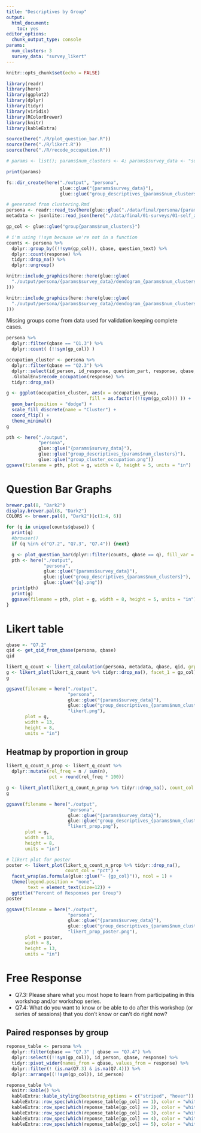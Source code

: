 ```yaml
---
title: "Descriptives by Group"
output: 
  html_document: 
    toc: yes
editor_options: 
  chunk_output_type: console
params:
  num_clusters: 3
  survey_data: "survey_likert"
---
```


```r
knitr::opts_chunk$set(echo = FALSE)

library(readr)
library(here)
library(ggplot2)
library(dplyr)
library(tidyr)
library(viridis)
library(RColorBrewer)
library(knitr)
library(kableExtra)

source(here("./R/plot_question_bar.R"))
source(here("./R/likert.R"))
source(here("./R/recode_occupation.R"))

# params <- list(); params$num_clusters <- 4; params$survey_data <- "survey_likert"

print(params)

fs::dir_create(here("./output", "persona",
                    glue::glue("{params$survey_data}"),
                    glue::glue("group_descriptives_{params$num_clusters}")), recurse = TRUE)

# generated from clustering.Rmd
persona <- readr::read_tsv(here(glue::glue("./data/final/persona/{params$survey_data}/persona_group_{params$num_clusters}.tsv")))
metadata <- jsonlite::read_json(here("./data/final/01-surveys/01-self_assessment_persona_metadata.json"))

gp_col <- glue::glue("group{params$num_clusters}")

# i'm using !!sym because we're not in a function
counts <- persona %>%
  dplyr::group_by((!!sym(gp_col)), qbase, question_text) %>%
  dplyr::count(response) %>%
  tidyr::drop_na() %>%
  dplyr::ungroup()
```

```r
knitr::include_graphics(here::here(glue::glue(
  "./output/persona/{params$survey_data}/dendogram_{params$num_clusters}.png"
)))
```

```r
knitr::include_graphics(here::here(glue::glue(
  "./output/persona/{params$survey_data}/dendogram_{params$num_clusters}_gg.png"
)))
```

Missing groups come from data used for validation keeping complete cases.

```r
persona %>%
  dplyr::filter(qbase == "Q1.3") %>%
  dplyr::count( (!!sym(gp_col)) )
```

```r
occupation_cluster <- persona %>%
  dplyr::filter(qbase == "Q2.3") %>%
  dplyr::select(id_person, id_response, question_part, response, qbase, qid, (!!sym(gp_col))) %>%
  .GlobalEnv$recode_occupation(response) %>%
  tidyr::drop_na()
```

```r
g <- ggplot(occupation_cluster, aes(x = occupation_group,
                               fill = as.factor((!!sym(gp_col))) )) +
  geom_bar(position = "dodge") +
  scale_fill_discrete(name = "Cluster") +
  coord_flip() +
  theme_minimal()
g
```

```r
pth <- here("./output",
            "persona",
            glue::glue("{params$survey_data}"),
            glue::glue("group_descriptives_{params$num_clusters}"),
            glue::glue("group_cluster_occupation.png"))
ggsave(filename = pth, plot = g, width = 8, height = 5, units = "in")
```


# Question Bar Graphs

```r
brewer.pal(8, "Dark2")
display.brewer.pal(8, "Dark2")
COLORS <- brewer.pal(8, "Dark2")[c(1:4, 6)]
```


```r
for (q in unique(counts$qbase)) {
  print(q)
  #browser()
  if (q %in% c("Q7.2", "Q7.3", "Q7.4")) {next}

  g <- plot_question_bar(dplyr::filter(counts, qbase == q), fill_var = gp_col)
  pth <- here("./output",
              "persona",
              glue::glue("{params$survey_data}"),
              glue::glue("group_descriptives_{params$num_clusters}"),
              glue::glue("{q}.png"))
  print(pth)
  print(g)
  ggsave(filename = pth, plot = g, width = 8, height = 5, units = "in")
}
```

# Likert table

```r
qbase <- "Q7.2"
qid <- get_qid_from_qbase(persona, qbase)
qid

likert_q_count <- likert_calculation(persona, metadata, qbase, qid, grp_var = gp_col)
g <- likert_plot(likert_q_count %>% tidyr::drop_na(), facet_1 = gp_col)
g
```

```r
ggsave(filename = here("./output",
                       "persona",
                       glue::glue("{params$survey_data}"),
                       glue::glue("group_descriptives_{params$num_clusters}"),
                       "likert.png"),
       plot = g,
       width = 13,
       height = 8,
       units = "in")
```

## Heatmap by proportion in group

```r
likert_q_count_n_prop <- likert_q_count %>%
  dplyr::mutate(rel_freq = n / sum(n),
                pct = round(rel_freq * 100))
```

```r
g <- likert_plot(likert_q_count_n_prop %>% tidyr::drop_na(), count_col = "pct", facet_1 = gp_col)
g
```

```r
ggsave(filename = here("./output",
                       "persona",
                       glue::glue("{params$survey_data}"),
                       glue::glue("group_descriptives_{params$num_clusters}"),
                       "likert_prop.png"),
       plot = g,
       width = 13,
       height = 8,
       units = "in")
```

```r
# likert plot for poster
poster <- likert_plot(likert_q_count_n_prop %>% tidyr::drop_na(),
                      count_col = "pct") +
  facet_wrap(as.formula(glue::glue("~ {gp_col}")), ncol = 1) +
  theme(legend.position = "none",
        text = element_text(size=12)) +
  ggtitle("Percent of Responses per Group")
poster
```

```r
ggsave(filename = here("./output",
                       "persona",
                       glue::glue("{params$survey_data}"),
                       glue::glue("group_descriptives_{params$num_clusters}"),
                       "likert_prop_poster.png"),
       plot = poster,
       width = 8,
       height = 13,
       units = "in")
```


# Free Response

- Q7.3: Please share what you most hope to learn from participating in this workshop and/or workshop series. 
- Q7.4: What do you want to know or be able to do after this workshop (or series of sessions) that you don't know or can't do right now?

## Paired responses by group


```r
reponse_table <- persona %>%
  dplyr::filter(qbase == "Q7.3" | qbase == "Q7.4") %>%
  dplyr::select((!!sym(gp_col)), id_person, qbase, response) %>%
  tidyr::pivot_wider(names_from = qbase, values_from = response) %>%
  dplyr::filter(! (is.na(Q7.3) & is.na(Q7.4))) %>%
  dplyr::arrange((!!sym(gp_col)), id_person)

reponse_table %>%
  knitr::kable() %>%
  kableExtra::kable_styling(bootstrap_options = c("striped", "hover")) %>%
  kableExtra::row_spec(which(reponse_table[gp_col] == 1), color = "white", background = .GlobalEnv$COLORS[1]) %>%
  kableExtra::row_spec(which(reponse_table[gp_col] == 2), color = "white", background = .GlobalEnv$COLORS[2]) %>%
  kableExtra::row_spec(which(reponse_table[gp_col] == 3), color = "white", background = .GlobalEnv$COLORS[3]) %>%
  kableExtra::row_spec(which(reponse_table[gp_col] == 4), color = "white", background = .GlobalEnv$COLORS[4]) %>%
  kableExtra::row_spec(which(reponse_table[gp_col] == 5), color = "white", background = .GlobalEnv$COLORS[5])
  
```

